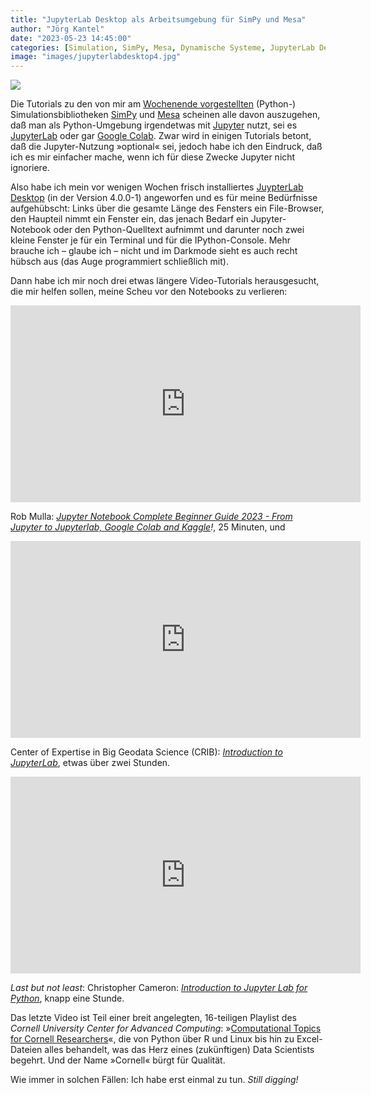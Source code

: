 ```yaml
---
title: "JupyterLab Desktop als Arbeitsumgebung für SimPy und Mesa"
author: "Jörg Kantel"
date: "2023-05-23 14:45:00"
categories: [Simulation, SimPy, Mesa, Dynamische Systeme, JupyterLab Desktop]
image: "images/jupyterlabdesktop4.jpg"
---
```


[![](images/jupyterlabdesktop4-b.jpg)](https://www.flickr.com/photos/schockwellenreiter/52912347429/)

Die Tutorials zu den von mir am [Wochenende vorgestellten](https://kantel.github.io/posts/2023052001_simualtion_simpy_mesa/) (Python-) Simulationsbibliotheken [SimPy](http://cognitiones.kantel-chaos-team.de/programmierung/python/simpy.html) und [Mesa](http://cognitiones.kantel-chaos-team.de/programmierung/python/mesa.html) scheinen alle davon auszugehen, daß man als Python-Umgebung irgendetwas mit [Jupyter](http://cognitiones.kantel-chaos-team.de/programmierung/python/jupyter.html) nutzt, sei es [JupyterLab](http://cognitiones.kantel-chaos-team.de/programmierung/python/jupyterlab.html) oder gar [Google Colab](https://geekflare.com/de/google-colab/). Zwar wird in einigen Tutorials betont, daß die Jupyter-Nutzung »optional« sei, jedoch habe ich den Eindruck, daß ich es mir einfacher mache, wenn ich für diese Zwecke Jupyter nicht ignoriere.

Also habe ich mein vor wenigen Wochen frisch installiertes [JuypterLab Desktop](http://cognitiones.kantel-chaos-team.de/programmierung/python/jupyterlabdesktop.html) (in der Version 4.0.0-1) angeworfen und es für meine Bedürfnisse aufgehübscht: Links über die gesamte Länge des Fensters ein File-Browser, den Haupteil nimmt ein Fenster ein, das jenach Bedarf ein Jupyter-Notebook oder den Python-Quelltext aufnimmt und darunter noch zwei kleine Fenster je für ein Terminal und für die IPython-Console. Mehr brauche ich -- glaube ich -- nicht und im Darkmode sieht es auch recht hübsch aus (das Auge programmiert schließlich mit).

Dann habe ich mir noch drei etwas längere Video-Tutorials herausgesucht, die mir helfen sollen, meine Scheu vor den Notebooks zu verlieren:

<iframe width="560" height="315" src="https://www.youtube.com/embed/5pf0_bpNbkw" title="YouTube video player" frameborder="0" allow="accelerometer; autoplay; clipboard-write; encrypted-media; gyroscope; picture-in-picture; web-share" allowfullscreen></iframe>

Rob Mulla: *[Jupyter Notebook Complete Beginner Guide 2023 - From Jupyter to Jupyterlab, Google Colab and Kaggle](https://www.youtube.com/watch?v=5pf0_bpNbkw)!*, 25 Minuten, und

<iframe width="560" height="315" src="https://www.youtube.com/embed/sfBg4EfJFpw" title="YouTube video player" frameborder="0" allow="accelerometer; autoplay; clipboard-write; encrypted-media; gyroscope; picture-in-picture; web-share" allowfullscreen></iframe>

Center of Expertise in Big Geodata Science (CRIB): *[Introduction to JupyterLab](https://www.youtube.com/watch?v=sfBg4EfJFp)*, etwas über zwei Stunden.

<iframe width="560" height="315" src="https://www.youtube.com/embed/yjjE-MJD5TI" title="YouTube video player" frameborder="0" allow="accelerometer; autoplay; clipboard-write; encrypted-media; gyroscope; picture-in-picture; web-share" allowfullscreen></iframe>

*Last but not least*: Christopher Cameron: *[Introduction to Jupyter Lab for Python](https://www.youtube.com/watch?v=yjjE-MJD5TI)*, knapp eine Stunde.

Das letzte Video ist Teil einer breit angelegten, 16-teiligen Playlist des *Cornell University Center for Advanced Computing*: »[Computational Topics for Cornell Researchers](https://www.youtube.com/playlist?list=PL8ErN3EFA8Gx1cJN2CY1C8y532hbPCiBt)«, die von Python über R und Linux bis hin zu Excel-Dateien alles behandelt, was das Herz eines (zukünftigen) Data Scientists begehrt. Und der Name »Cornell« bürgt für Qualität.

Wie immer in solchen Fällen: Ich habe erst einmal zu tun. *Still digging!*